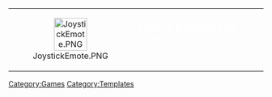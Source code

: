 <center>
{| width="50%" align="center" style="background: #A4A4A4; border: #8A0808 3px solid; {{roundy|20px}}"
|- align="center"
| width="40px" height="20px" align="center" style="background: clear; border: clear 3px solid; {{roundy|150px}}" | [[File:JoystickEmote.PNG|link=|65px]]
|<span style=color:white><big><big>This is a game file.</big></big><br><small>This file was from ''Club Penguin''. Our usage of this file is believed to be fair use.</small></span>
|}</center>
<includeonly>[[Category:Games]]</includeonly>
<noinclude>[[Category:Templates]]</noinclude>
